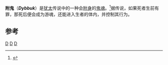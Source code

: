 '''附鬼'''（'''''Dybbuk'''''）是[[犹太|犹太]]传说中的一种会[[附身|附身]]的[[鬼魂|鬼魂]]。<ref>{{Citation| contribution=Dybbuk| contribution-url=http://www.britannica.com/EBchecked/topic/174964/dybbuk| title=Encyclopedia Britannica Online| url=http://www.britannica.com/| accessdate=2009-06-10| archive-date=2018-09-09| archive-url=https://web.archive.org/web/20180909130055/https://www.britannica.com/biography/Edward-Willis-Scripps| dead-url=no}}</ref>据传说，如果死者生前有罪，那死后便会成为游魂，还能进入生者的体内，并控制其行为。

== 参考 ==
{{reflist}}

{{神话小作品}}

[[Category:猶太教傳說生物|D]]
[[Category:鬼|D]]
[[Category:附身物|D]]